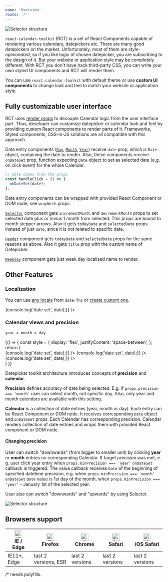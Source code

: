 ```yaml
---
name: 'Overview'
route: '/'
---
```


![Selector structure](./assets/datepicker-screenshot.png)

`react-calendar-toolkit` (RCT) is a set of React Components capable of rendering various calendars, datepickers etc. There are many good datepickers on the market. Unfortunately, most of them are _style-opinionated_, so if you like logic of chosen datepicker, you are subscribing to the design of it. But your website or application style may be completely different. With RCT you don't have hack third-party CSS, you can write your own styled UI components and RCT will render them.

You can use `react-calendar-toolkit` with default theme or use **custom UI components** to change look and feel to match your website or application style.

## Fully customizable user interface

RCT uses [render props](https://reactjs.org/docs/render-props.html) to decouple Calendar logic from the user interface part. Thus, developer can customize datepicker or calendar look and feel by providing custom React components to render parts of it.
Frameworks, Styled components, CSS-in-JS solutions are all compatible with this approach.

 Date entry components ([`Day`](/src-lib-components-visual-day-day), [`Month`](/src-lib-components-visual-month-month), [`Year`](http://localhost:3000/src-lib-components-visual-year-year)) receive `date` prop, which is `Date` object, containing the date to render. Also, these components receive `onDateSet` prop, function expecting `Date` object to set as selected date (e.g. on click event) for the whole Calendar.

```js
// date comes from the props
const handleClick = () => {
  onDateSet(date);
};
```

Date entry components can be wrapped with provided React Component or DOM node, see `wrapWith` props.

[`Selector`](/src-lib-components-visual-selector-selector) component gets `incrementMonth` and `decrementMonth` props to set selected date plus or minus 1 month from selected. This props are bound to month stepper arrows. Also it gets `todayDate` and `selectedDate` props instead of just `date`, since it is not related to specific date.

[`Header`](/src-lib-components-visual-header-header) component gets `todayDate` and `selectedDate` props for the same reasons as above. Also it gets `title` prop with the custom name of Datepicker.

[`Weekday`](http://localhost:3000/src-lib-components-visual-week-day-week-day) component gets just week day localised name to render.

## Other Features

### Localization

You can use [any locale](https://date-fns.org/docs/I18n) from `date-fns` or [create custom one](https://date-fns.org/v2.10.0/docs/I18n-Contribution-Guide).

<Playground >
  <Datepicker
    dateFnsLocale={locale}
    title="Demo datepicker"
    onDateSet={date => {console.log('date set', date);}} />
</Playground>

### Calendar views and precision

``year > month > day``

<Playground >
  {() => {
    const style = {
      display: 'flex',
      justifyContent: 'space-between',
    };
    return (
      <div style={style}>
        <Datepicker
          minPrecision="year"
          renderSelectorAs={Fragment}
          showHeader={false}
          onDateSet={date => {console.log('date set', date);}} />
        <Datepicker
          minPrecision="month"
          renderSelectorAs={Fragment}
          showHeader={false}
          onDateSet={date => {console.log('date set', date);}} />
        <Datepicker
          minPrecision="day"
          renderSelectorAs={Fragment}
          showHeader={false}
          onDateSet={date => {console.log('date set', date);}} />
      </div>
    )
  }}
</Playground>

Datepicker toolkit architecture introduces concepts of __precision__ and __calendar__.

**Precision** defines accuracy of date being selected. E.g. if `props.precision === 'month'` user can select month, not specific day. Also, only year and month calendars are available with this setting.

**Calendar** is a collection of date entries (year, month or day). Each entry can be React Component or DOM node. It receives corresponding `Date` object and ``onDateSet`` props. Each Calendar has corresponding precision. Calendar renders collection of date entries and wraps them with provided React component or DOM node.

#### Changing precision

User can switch "downwards" (from bigger to smaller unit) by clicking __year__ or __month__ entries on corresponding Calendar. If target precision was met, e. g. user click year entry when `props.minPrecision === 'year'` `onDateSet` callback is triggered. The value callback receives `Date` of the beginning of specified datetime precision, e.g.  when `props.minPrecision === 'month'` `onDateSet` `Date` value is 1st day of the month, when `props.minPrecision === 'year'` - January 1st of the selected year.

User also can switch "downwards" and "upwards" by using Selector.

![Selector structure](./assets/selector-structure.png)

## Browsers support

| [<img src="https://raw.githubusercontent.com/alrra/browser-logos/master/src/edge/edge_48x48.png" alt="IE / Edge" width="24px" height="24px" />](http://godban.github.io/browsers-support-badges/)<br/>IE / Edge | [<img src="https://raw.githubusercontent.com/alrra/browser-logos/master/src/firefox/firefox_48x48.png" alt="Firefox" width="24px" height="24px" />](http://godban.github.io/browsers-support-badges/)<br/>Firefox | [<img src="https://raw.githubusercontent.com/alrra/browser-logos/master/src/chrome/chrome_48x48.png" alt="Chrome" width="24px" height="24px" />](http://godban.github.io/browsers-support-badges/)<br/>Chrome | [<img src="https://raw.githubusercontent.com/alrra/browser-logos/master/src/safari/safari_48x48.png" alt="Safari" width="24px" height="24px" />](http://godban.github.io/browsers-support-badges/)<br/>Safari | [<img src="https://raw.githubusercontent.com/alrra/browser-logos/master/src/safari-ios/safari-ios_48x48.png" alt="iOS Safari" width="24px" height="24px" />](http://godban.github.io/browsers-support-badges/)<br/>iOS Safari |
| --------- | --------- | --------- | --------- | --------- |
| IE11*, Edge| last 2 versions, ESR| last 2 versions| last 2 versions| last 2 versions

/* needs polyfills.


